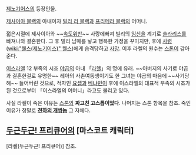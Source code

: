 [[제노기어스]]의 등장인물.

[[제사이아 블랙]]의 아내이자 [[빌리 리 블랙]]과 [[프리메라 블랙]]의 어머니.

젋은시절에 제사이아와 ~~[[속도위반]]~~ 사랑에빠져 빌리의 [[임신]]을 계기로 [[솔라리스]]를 빠져나와 결혼한다. 그 후 빌리 남매를 낳고 행복한 가정을 꾸미지만, 후에 [[사령]]([[wiki:"웰스(제노기어스)" 웰스]])에게 습격당하고 [[사망]]. 이후 라켈의 원수는 [[스톤]]이 갚아준다.

[[이스라엘]] 12 부족의 시조 [[야곱]]의 아내 「[[라헬]]」의 명에 유래. ~~아버지의 사기로 야곱과 결혼한걸로 유명한~~ 레아의 사촌여동생이기도 한 그녀는 야곱의 마음에 ~~사기당해~~ 들어버린 것으로, 적자인 [[요셉]]과 [[베냐민]]이 후에 이스라엘의 대표적 부족의 시조가 된 것으로부터 「이스라엘의 어머니」라고도 불리고 있다. 

사실 라켈이 죽은 이유는 [[스톤]]의 '''짜고친 고스톱이었다'''. 나머지는 스톤 항목을 참조. 죽인이유가 정말로 '''[[천하의 개쌍놈]]''' 그 자체다.

== [[두근두근! 프리큐어]]의 [마스코트 캐릭터] ==

[라켈(두근두근! 프리큐어)] 참조.
